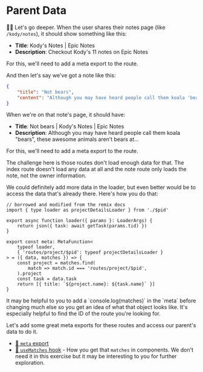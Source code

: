 # Parent Data

<EpicVideo url="https://www.epicweb.dev/workshops/full-stack-foundations/search-engine-optimization/optimizing-metadata-for-user-info" />

👨‍💼 Let's go deeper. When the user shares their notes page (like `/kody/notes`),
it should show something like this:

- **Title**: Kody's Notes | Epic Notes
- **Description**: Checkout Kody's 11 notes on Epic Notes

For this, we'll need to add a meta export to
the <InlineFile file="app/routes/users+/$username_+/notes.index.tsx" /> route.

And then let's say we've got a note like this:

```json
{
	"title": "Not bears",
	"content": "Although you may have heard people call them koala 'bears', these awesome animals aren’t bears at all – they are in fact marsupials. A group of mammals, most marsupials have pouches where their newborns develop."
}
```

When we're on that note's page, it should have:

- **Title**: Not bears | Kody's Notes | Epic Notes
- **Description**: Although you may have heard people call them koala "bears", these awesome animals aren’t bears at...

For this, we'll need to add a meta export to
the <InlineFile file="app/routes/users+/$username_+/notes.$noteId.tsx" /> route.

The challenge here is those routes don't load enough data for that. The index
route doesn't load any data at all and the note route only loads the note, not
the owner information.

We could definitely add more data in the loader, but even better would be to
access the data that's already there. Here's how you do that:

```tsx filename=app/routes/projects+/$pid.$tid.tsx
// borrowed and modified from the remix docs
import { type loader as projectDetailsLoader } from './$pid'

export async function loader({ params }: LoaderArgs) {
	return json({ task: await getTask(params.tid) })
}

export const meta: MetaFunction<
	typeof loader,
	{ 'routes/project/$pid': typeof projectDetailsLoader }
> = ({ data, matches }) => {
	const project = matches.find(
		match => match.id === 'routes/project/$pid',
	).project
	const task = data.task
	return [{ title: `${project.name}: ${task.name}` }]
}
```

<callout-info>
	It may be helpful to you to add a `console.log(matches)` in the `meta` before
	changing much else so you get an idea of what that object looks like. It's
	especially helpful to find the ID of the route you're looking for.
</callout-info>

Let's add some great meta exports for these routes and access our parent's data
to do it.

- [📜 `meta` export](https://remix.run/docs/en/main/route/meta-v2)
- [📜 `useMatches` hook](https://remix.run/docs/en/main/hooks/use-matches) - How
  you get that `matches` in components. We don't need it in this exercise
  but it may be interesting to you for further exploration.
